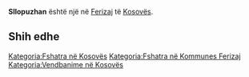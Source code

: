 {{Fshat në 
 | Emri                = Sllopuzhan
 | EmriAlt                = 
 | NAME_SHORT_FORM=      
 | NAME_GENERIC=      
 | NAME_SORT_NAME_RO=      SLLOPUZHAN
 | FULL_NAME_RO = Sllopuzhan
 | FULL_NAME_ND_RO=Sllopuzhan
 | SORT_NAME_RG=SLLOPUZHAN
 | FULL_NAME_RG=Sllopuzhan
 | FULL_NAME_ND_RG=Sllopuzhan
 | SRP_NAME_SHORT_FORM=      
 | SRP_NAME_GENERIC=      
 | SRP_NAME_SORT_NAME_RO=      
 | SRP_FULL_NAME_RO = 
 | SRP_FULL_NAME_ND_RO=
 | SRP_SORT_NAME_RG=
 | SRP_FULL_NAME_RG=
 | SRP_FULL_NAME_ND_RG=
 | Emri (Rasa dhanore) = 
 | Figura              = 
 | Shteti              = Kosovo
 | Komuna              = Ferizaj
 | Kodi postar         = 
 | Sipërfaqja          = 

 | Popullsia           = 

 | Regj. i popullsisë  = 
 | Dend. e popullsisë  = 
 | Faqja zyrtare       = 
 <!--- Koordinatat ----> 
 | Gjerësia            = 42.384444
 | Gjatësia            = 20.836111
 | Lartësia            = 
}}
'''Sllopuzhan''' është një [[]] në [[Ferizaj]] të [[Kosovës]].

<!-- == Gjeografia == -->
<!-- == Historia == -->
<!-- == Demografia == -->
== Shih edhe ==
{{Komuna Ferizaj}}
{{Kosovo-Administrata-Cung}}

[[Kategoria:Fshatra në Kosovës]]
[[Kategoria:Fshatra në Kommunes Ferizaj]]
[[Kategoria:Vendbanime në Kosovës]]